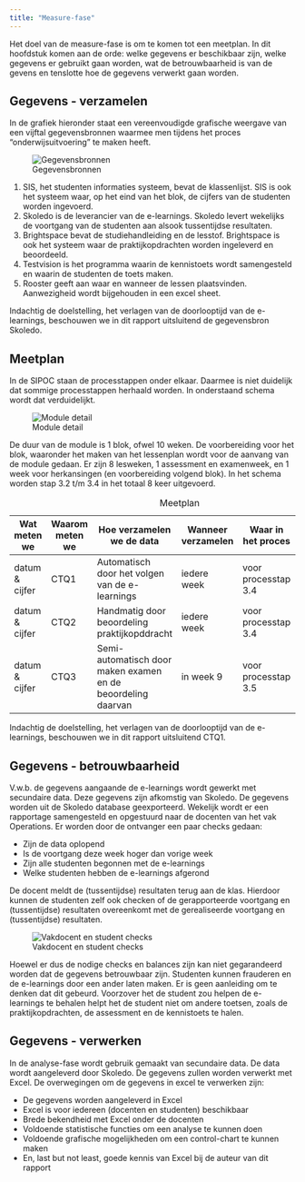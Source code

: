 ```yaml
---
title: "Measure-fase"
---
```


Het doel van de measure-fase is om te komen tot een meetplan. In dit hoofdstuk komen aan de orde: welke gegevens er beschikbaar zijn, welke gegevens er gebruikt gaan worden, wat de betrouwbaarheid is van de gevens en tenslotte hoe de gegevens verwerkt gaan worden.

## Gegevens - verzamelen

In de grafiek hieronder staat een vereenvoudigde grafische weergave van een vijftal gegevensbronnen waarmee men tijdens het proces "onderwijsuitvoering" te maken heeft.

![Gegevensbronnen](./static/gegevensbronnen.jpg){fig-align="left" #fig-gegevensbronnen}

1. SIS, het studenten informaties systeem, bevat de klassenlijst. SIS is ook het systeem waar, op het eind van het blok, de cijfers van de studenten worden ingevoerd.
2. Skoledo is de leverancier van de e-learnings. Skoledo levert wekelijks de voortgang van de studenten aan alsook tussentijdse resultaten. 
3. Brightspace bevat de studiehandleiding en de lesstof. Brightspace is ook het systeem waar de praktijkopdrachten worden ingeleverd en beoordeeld. 
4. Testvision is het programma waarin de kennistoets wordt samengesteld en waarin de studenten de toets maken.
5. Rooster geeft aan waar en wanneer de lessen plaatsvinden. Aanwezigheid wordt bijgehouden in een excel sheet. 

Indachtig de doelstelling, het verlagen van de doorlooptijd van de e-learnings, beschouwen we in dit rapport uitsluitend de gegevensbron Skoledo. 

<!--Het kernbegrip uit de doelstelling is de "doorlooptijd". Meer specifiek: de doorlooptijd van de e-learnings.
Referentie (Skoledo, 2024)
De output van het proces (cyclustijd) -->

## Meetplan

In de SIPOC staan de processtappen onder elkaar. Daarmee is niet duidelijk dat sommige processtappen herhaald worden. In onderstaand schema wordt dat verduidelijkt.

![Module detail](./static/22_module_detail.jpg){fig-align="left" #fig-module-detail}

De duur van de module is 1 blok, ofwel 10 weken. De voorbereiding voor het blok, waaronder het maken van het lessenplan wordt voor de aanvang van de module gedaan. Er zijn 8 lesweken, 1 assessment en examenweek, en 1 week voor herkansingen (en voorbereiding volgend blok). In het schema worden stap 3.2 t/m 3.4 in het totaal 8 keer uitgevoerd.

|Wat meten we|Waarom meten we|Hoe verzamelen we de data|Wanneer verzamelen|Waar in het proces |Wie verzamelt ze|
|------------|---------------|-------------------------|------------------|-------------------|----------------|
|datum & cijfer|CTQ1|Automatisch door het volgen van de e-learnings | iedere week      |voor processtap 3.4|  Skoledo      |
|datum & cijfer|CTQ2|Handmatig door beoordeling praktijkopddracht   | iedere week      |voor processtap 3.4|  Vakdocent    |
|datum & cijfer|CTQ3|Semi-automatisch door maken examen en de beoordeling daarvan| in week 9 |voor processtap 3.5|Vakdocent|

: Meetplan

Indachtig de doelstelling, het verlagen van de doorlooptijd van de e-learnings, beschouwen we in dit rapport uitsluitend CTQ1.

\newpage

## Gegevens - betrouwbaarheid

V.w.b. de gegevens aangaande de e-learnings wordt gewerkt met secundaire data. Deze gegevens zijn afkomstig van Skoledo. De gegevens worden uit de Skoledo database geexporteerd. Wekelijk wordt er een rapportage  samengesteld en opgestuurd naar de docenten van het vak Operations. Er worden door de ontvanger een paar checks gedaan:

- Zijn de data oplopend
- Is de voortgang deze week hoger dan vorige week
- Zijn alle studenten begonnen met de e-learnings
- Welke studenten hebben de e-learnings afgerond

De docent meldt de (tussentijdse) resultaten terug aan de klas. Hierdoor kunnen de studenten zelf ook checken of de gerapporteerde voortgang en (tussentijdse) resultaten overeenkomt met de gerealiseerde voortgang en (tussentijdse) resultaten.

![Vakdocent en student checks](./static/24_betrouwbaarheid.jpg){fig-align="left" #fig-checks}

Hoewel er dus de nodige checks en balances zijn kan niet gegarandeerd worden dat de gegevens betrouwbaar zijn. Studenten kunnen frauderen en de e-learnings door een ander laten maken. Er is geen aanleiding om te denken dat dit gebeurd. Voorzover het de student zou helpen de e-learnings te behalen helpt het de student niet om andere toetsen, zoals de praktijkopdrachten, de assessment en de kennistoets te halen.

\newpage

## Gegevens - verwerken

In de analyse-fase wordt gebruik gemaakt van secundaire data. De data wordt aangeleverd door Skoledo. De gegevens zullen worden verwerkt met Excel. De overwegingen om de gegevens in excel te verwerken zijn:

- De gegevens worden aangeleverd in Excel
- Excel is voor iedereen (docenten en studenten) beschikbaar
- Brede bekendheid met Excel onder de docenten
- Voldoende statistische functies om een analyse te kunnen doen
- Voldoende grafische mogelijkheden om een control-chart te kunnen maken
- En, last but not least, goede kennis van Excel bij de auteur van dit rapport

<!-- Een voorbeeld van een geanonimisseerd gegevensbestand is opgenomen als bijlage C.-->

<!-- Bijlage? ![Excel score op LinkedIn (2021)](./static/20210815_LinkedIn_Excel.pdf){fig-align="left" #fig-linkedin-excel}-->